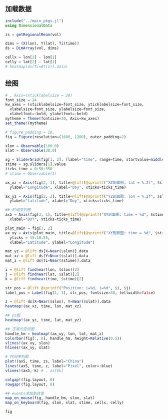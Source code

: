 ## 加载数据

```julia
include("../main_pkgs.jl")
using DimensionalData

zs = getRegionalMean(vol)

dims = (X(lon), Y(lat), Ti(time))
ds = DimArray(vol, dims)

cellx = lon[2] - lon[1]
celly = lat[2] - lat[1]
# heatmap(ds[Ti=At(1)].data)
```

## 绘图

```julia
# , Axis=(xticklabelsize = 20)
font_size = 24
kw_axes = (xticklabelsize=font_size, yticklabelsize=font_size,
  xlabelsize=font_size, ylabelsize=font_size,
  xlabelfont=:bold, ylabelfont=:bold)
mytheme = Theme(fontsize=30, Axis=kw_axes)
set_theme!(mytheme)

# figure_padding = 10,
fig = Figure(resolution=(1600, 1200), outer_padding=2)

slon = Observable(100.0)
slat = Observable(30.0)

sg = SliderGrid(fig[1, 2], (label="time", range=time, startvalue=middle(time)))
stime = sg.sliders[1].value
ticks_time = 0:50:350
# stime = Observable(1)

ax_xz = Axis(fig[2, 1], title=@lift(@sprintf("XZ剖面图: lat = %.2f", $slat));
  ylabel="Longitude", xlabel="Doy", xticks=ticks_time)

ax_yz = Axis(fig[2, 2], title=@lift(@sprintf("YZ剖面图: lon = %.2f", $slon)),
  ylabel="Latitude", xlabel="Doy", xticks=ticks_time)

## 时间序列图
ax5 = Axis(fig[3, 1], title=@lift(@sprintf("XY剖面图: time = %d", $stime)), 
  xlabel="DOY", xticks=ticks_time)

plot_main = fig[3, 2]
ax_xy = Axis(plot_main, title=@lift(@sprintf("XY剖面图: time = %d", $stime)),
  yticks = 15:10:55,
  xlabel="Latitude", ylabel="Longitude")

mat_yz = @lift ds[X=Near($slon)].data
mat_xz = @lift ds[Y=Near($slat)].data
mat_z = @lift ds[Ti=Near($stime)].data

i = @lift findnear(lon, $slon)[2]
j = @lift findnear(lat, $slat)[2]
k = @lift findnear(time, $stime)[2]

str_pos = @lift @sprintf("Position: i=%d, j=%d", $i, $j)
label_pos = Label(fig[1, 1], str_pos, fontsize=30, tellwidth=false)

z = @lift ds[X=Near($slon), Y=Near($slat)].data
heatmap!(ax_xz, time, lon, mat_xz)

## yz图
heatmap!(ax_yz, time, lat, mat_yz)

## 正常的空间图
handle_hm = heatmap!(ax_xy, lon, lat, mat_z)
Colorbar(fig[:, 0], handle_hm, height=Relative(0.5))
vlines!(ax_xy, slon)
hlines!(ax_xy, slat)

# 时间序列图
plot!(ax5, time, zs, label="China")
lines!(ax5, time, z, label="Pixel", color=:blue)
vlines!(ax5, k) # , zs[$k]

colgap!(fig.layout, 0)
rowgap!(fig.layout, 0)

## events添加到这里
map_on_mouse(fig, handle_hm, slon, slat)
map_on_keyboard(fig, slon, slat, stime, cellx, celly)

fig
```
